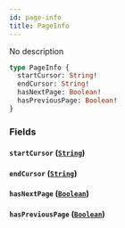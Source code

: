 ```yaml
---
id: page-info
title: PageInfo
---
```



No description


```graphql
type PageInfo {
  startCursor: String!
  endCursor: String!
  hasNextPage: Boolean!
  hasPreviousPage: Boolean!
}
```


### Fields

#### `startCursor` ([`String`](/docs/GraphQL/scalars/string))




#### `endCursor` ([`String`](/docs/GraphQL/scalars/string))




#### `hasNextPage` ([`Boolean`](/docs/GraphQL/scalars/boolean))




#### `hasPreviousPage` ([`Boolean`](/docs/GraphQL/scalars/boolean))






